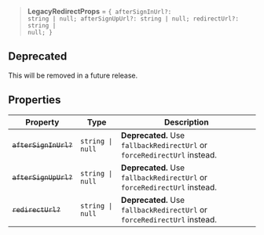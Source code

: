 > **LegacyRedirectProps** = <code>\{ afterSignInUrl?: string \| null; afterSignUpUrl?: string \| null; redirectUrl?: string \| null; \}</code>

## Deprecated

This will be removed in a future release.

## Properties

| Property                                          | Type                        | Description                                                              |
| ------------------------------------------------- | --------------------------- | ------------------------------------------------------------------------ |
| <a id="aftersigninurl"></a> ~~`afterSignInUrl?`~~ | <code>string \| null</code> | **Deprecated.** Use `fallbackRedirectUrl` or `forceRedirectUrl` instead. |
| <a id="aftersignupurl"></a> ~~`afterSignUpUrl?`~~ | <code>string \| null</code> | **Deprecated.** Use `fallbackRedirectUrl` or `forceRedirectUrl` instead. |
| <a id="redirecturl"></a> ~~`redirectUrl?`~~       | <code>string \| null</code> | **Deprecated.** Use `fallbackRedirectUrl` or `forceRedirectUrl` instead. |
